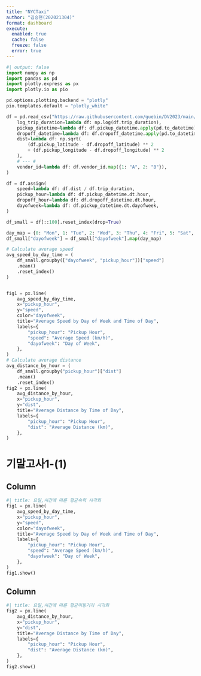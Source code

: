 ```yaml
---
title: "NYCTaxi"
author: "김승현(202021304)"
format: dashboard
execute: 
  enabled: true
  cache: false
  freeze: false
  error: true
---
```

```python
#| output: false
import numpy as np
import pandas as pd
import plotly.express as px
import plotly.io as pio

pd.options.plotting.backend = "plotly"
pio.templates.default = "plotly_white"

df = pd.read_csv("https://raw.githubusercontent.com/guebin/DV2023/main/posts/NYCTaxi.csv").assign(
    log_trip_duration=lambda df: np.log(df.trip_duration),
    pickup_datetime=lambda df: df.pickup_datetime.apply(pd.to_datetime),
    dropoff_datetime=lambda df: df.dropoff_datetime.apply(pd.to_datetime),
    dist=lambda df: np.sqrt(
        (df.pickup_latitude - df.dropoff_latitude) ** 2
        + (df.pickup_longitude - df.dropoff_longitude) ** 2
    ),
    # --- #
    vendor_id=lambda df: df.vendor_id.map({1: "A", 2: "B"}),
)

df = df.assign(
    speed=lambda df: df.dist / df.trip_duration,
    pickup_hour=lambda df: df.pickup_datetime.dt.hour,
    dropoff_hour=lambda df: df.dropoff_datetime.dt.hour,
    dayofweek=lambda df: df.pickup_datetime.dt.dayofweek,
)

df_small = df[::100].reset_index(drop=True)

day_map = {0: "Mon", 1: "Tue", 2: "Wed", 3: "Thu", 4: "Fri", 5: "Sat", 6: "Sun"}
df_small["dayofweek"] = df_small["dayofweek"].map(day_map)

# Calculate average speed
avg_speed_by_day_time = (
    df_small.groupby(["dayofweek", "pickup_hour"])["speed"]
    .mean()
    .reset_index()
)


fig1 = px.line(
    avg_speed_by_day_time,
    x="pickup_hour",
    y="speed",
    color="dayofweek",
    title="Average Speed by Day of Week and Time of Day",
    labels={
        "pickup_hour": "Pickup Hour",
        "speed": "Average Speed (km/h)",
        "dayofweek": "Day of Week",
    },
)
# Calculate average distance
avg_distance_by_hour = (
    df_small.groupby("pickup_hour")["dist"]
    .mean()
    .reset_index()
fig2 = px.line(
    avg_distance_by_hour,
    x="pickup_hour",
    y="dist",
    title="Average Distance by Time of Day",
    labels={
        "pickup_hour": "Pickup Hour",
        "dist": "Average Distance (km)",
    },
)
```

# 기말고사1-(1)

## Column {width=50%}


```python
#| title: 요일,시간에 따른 평균속력 시각화        
fig1 = px.line(
    avg_speed_by_day_time,
    x="pickup_hour",
    y="speed",
    color="dayofweek",
    title="Average Speed by Day of Week and Time of Day",
    labels={
        "pickup_hour": "Pickup Hour",
        "speed": "Average Speed (km/h)",
        "dayofweek": "Day of Week",
    },
)
fig1.show()
```
## Column {width=50%}

```python
#| title: 요일,시간에 따른 평균이동거리 시각화        
fig2 = px.line(
    avg_distance_by_hour,
    x="pickup_hour",
    y="dist",
    title="Average Distance by Time of Day",
    labels={
        "pickup_hour": "Pickup Hour",
        "dist": "Average Distance (km)",
    },
)
fig2.show()
```
